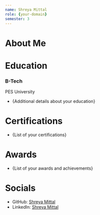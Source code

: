 ```yaml
---
name: Shreya Mittal
role: {your-domain}
semester: 3
---
```



# About Me


# Education

### B-Tech
PES University

- {Additional details about your education}


# Certifications

- {List of your certifications}


# Awards

- {List of your awards and achievements}


# Socials

- GitHub: [Shreya Mittal](https://github.com/shrxyyya)
- LinkedIn: [Shreya Mittal](https://www.linkedin.com/in/shreya-mittal-a45626249/)